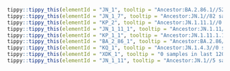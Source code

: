 



```r
tippy::tippy_this(elementId = "JN_1", tooltip = "Ancestor:BA.2.86.1//5216 samples in last 120 days.//Alias of B.1.1.529.2.86.1.1, S:L455S, ORF1a:R3821K, ORF7b:F19L, Europe")
tippy::tippy_this(elementId = "JN_1_7", tooltip = "Ancestor:JN.1//82 samples in last 120 days.//Alias of B.1.1.529.2.86.1.1.7, S:T572I, S:E1150D, USA/France, from sars-cov-2-variants/lineage-proposals#1097")
tippy::tippy_this(elementId = "KP_2", tooltip = "Ancestor:JN.1.11.1//0 samples in last 120 days.//Alias of B.1.1.529.2.86.1.1.11.1.2, S:R346T on JN.1.11.1  polytomy")
tippy::tippy_this(elementId = "JN_1_11_1", tooltip = "Ancestor:JN.1.11//26 samples in last 120 days.//Alias of B.1.1.529.2.86.1.1.11.1, S:F456L, after ORF1a:T2283I, India, from sars-cov-2-variants/lineage-proposals#1253")
tippy::tippy_this(elementId = "KP_1_1", tooltip = "Ancestor:JN.1.11.1.1//0 samples in last 120 days.//Alias of B.1.1.529.2.86.1.1.11.1.1.1, S:R346T")
tippy::tippy_this(elementId = "BA_2_86_1", tooltip = "Ancestor:BA.2.86//233 samples in last 120 days.//Alias of B.1.1.529.2.86.1, ORF1a:K1973R, mostly with C12815T, mainly Europe, from #2236")
tippy::tippy_this(elementId = "KQ_1", tooltip = "Ancestor:JN.1.4.3//0 samples in last 120 days.//Alias of B.1.1.529.2.86.1.1.4.3.1, S:R346T, USA from #2487")
tippy::tippy_this(elementId = "XDK_1", tooltip = "0 samples in last 120 days.//S:R346T, G11596A")
tippy::tippy_this(elementId = "JN_1_11", tooltip = "Ancestor:JN.1//5 samples in last 120 days.//Alias of B.1.1.529.2.86.1.1.11, S:V1104L, G17334T, India, from #2446")
```
